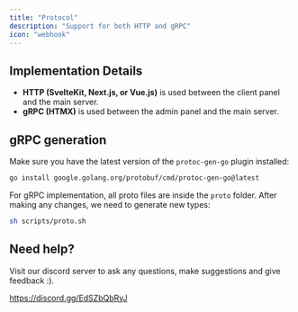 ```yaml
---
title: "Protocol"
description: "Support for both HTTP and gRPC"
icon: "webhook"
---
```


## Implementation Details

- **HTTP (SvelteKit, Next.js, or Vue.js)** is used between the client panel  and the main server.
- **gRPC (HTMX)** is used between the admin panel and the main server.

## gRPC generation

Make sure you have the latest version of the `protoc-gen-go` plugin installed:

```bash
go install google.golang.org/protobuf/cmd/protoc-gen-go@latest
```

For gRPC implementation, all proto files are inside the `proto` folder. After making any changes, we need to generate new types:

```bash
sh scripts/proto.sh
```

## Need help?

Visit our discord server to ask any questions, make suggestions and give feedback :).

https://discord.gg/EdSZbQbRyJ
